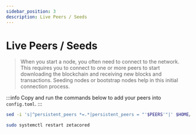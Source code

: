 ```yaml
---
sidebar_position: 3
description: Live Peers / Seeds
---
```


# Live Peers / Seeds

> When you start a node, you often need to connect to the network. This requires you to connect to one or more peers to start downloading the blockchain and receiving new blocks and transactions. Seeding nodes or bootstrap nodes help in this initial connection process.

:::info
Copy and run the commands below to add your peers into `config.toml`.
:::


<LivePeers rpc="https://zetachain-rpc.f5nodes.com" />

```bash
sed -i 's|^persistent_peers *=.*|persistent_peers = "'$PEERS'"|' $HOME/.zetacored/config/config.toml
```

```bash
sudo systemctl restart zetacored
```
